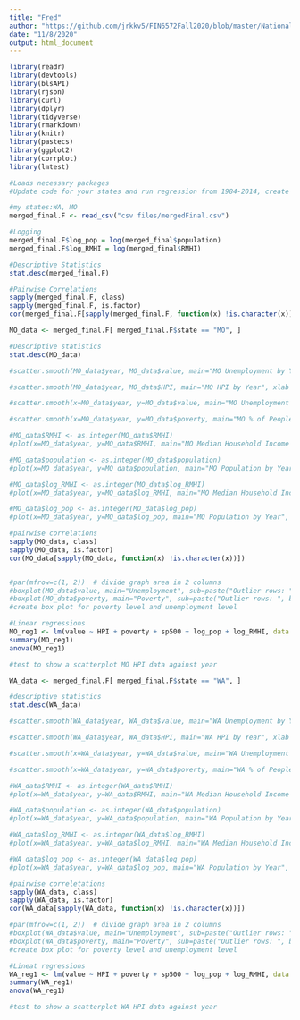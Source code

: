 ```yaml
---
title: "Fred"
author: "https://github.com/jrkkv5/FIN6572Fall2020/blob/master/National%20Debt/importNationalDebt.Rmd"
date: "11/8/2020"
output: html_document
---
```


```r
library(readr)
library(devtools)
library(blsAPI)
library(rjson)
library(curl)
library(dplyr)
library(tidyverse)
library(rmarkdown)
library(knitr)
library(pastecs)
library(ggplot2)
library(corrplot)
library(lmtest)

#Loads necessary packages
#Update code for your states and run regression from 1984-2014, create some basic plots, etc.
```

```r
#my states:WA, MO
merged_final.F <- read_csv("csv files/mergedFinal.csv")

#Logging
merged_final.F$log_pop = log(merged_final$population)
merged_final.F$log_RMHI = log(merged_final$RMHI)

#Descriptive Statistics
stat.desc(merged_final.F)

#Pairwise Correlations
sapply(merged_final.F, class)
sapply(merged_final.F, is.factor)
cor(merged_final.F[sapply(merged_final.F, function(x) !is.character(x))])

```

```r
MO_data <- merged_final.F[ merged_final.F$state == "MO", ]

#Descriptive statistics
stat.desc(MO_data)

#scatter.smooth(MO_data$year, MO_data$value, main="MO Unemployment by Year", xlab = "Year", ylab = "Unemployment", col = "blue", span = 2/3)

#scatter.smooth(MO_data$year, MO_data$HPI, main="MO HPI by Year", xlab = "Year", ylab = "HPI", col = "blue")

#scatter.smooth(x=MO_data$year, y=MO_data$value, main="MO Unemployment by Year", xlab = "Year", ylab = "Unemployment", col = "red")

#scatter.smooth(x=MO_data$year, y=MO_data$poverty, main="MO % of People Below Poverty Level", xlab = "Year", ylab = "Poverty", ylim = c(0,20))

#MO_data$RMHI <- as.integer(MO_data$RMHI)
#plot(x=MO_data$year, y=MO_data$RMHI, main="MO Median Household Income by Year", xlab = "Year", ylab = "RMHI" )

#MO_data$population <- as.integer(MO_data$population)
#plot(x=MO_data$year, y=MO_data$population, main="MO Population by Year", xlab = "Year", ylab = "Population" )

#MO_data$log_RMHI <- as.integer(MO_data$log_RMHI)
#plot(x=MO_data$year, y=MO_data$log_RMHI, main="MO Median Household Income by Year", xlab = "Year", ylab = "log_RMHI" )

#MO_data$log_pop <- as.integer(MO_data$log_pop)
#plot(x=MO_data$year, y=MO_data$log_pop, main="MO Population by Year", xlab = "Year", ylab = "log_Population" )

#pairwise correlations
sapply(MO_data, class)
sapply(MO_data, is.factor)
cor(MO_data[sapply(MO_data, function(x) !is.character(x))])


#par(mfrow=c(1, 2))  # divide graph area in 2 columns
#boxplot(MO_data$value, main="Unemployment", sub=paste("Outlier rows: ", boxplot.stats(MO_data$value)$out))  # box plot for 'Unemployment'
#boxplot(MO_data$poverty, main="Poverty", sub=paste("Outlier rows: ", boxplot.stats(MO_data$poverty)$out))  # box plot for 'Poverty'
#create box plot for poverty level and unemployment level

#Linear regressions
MO_reg1 <- lm(value ~ HPI + poverty + sp500 + log_pop + log_RMHI, data = MO_data)
summary(MO_reg1)
anova(MO_reg1)

#test to show a scatterplot MO HPI data against year
```


```r
WA_data <- merged_final.F[ merged_final.F$state == "WA", ]

#descriptive statistics
stat.desc(WA_data)

#scatter.smooth(WA_data$year, WA_data$value, main="WA Unemployment by Year", xlab = "Year", ylab = "Unemployment", col = "blue", span = 2/3)

#scatter.smooth(WA_data$year, WA_data$HPI, main="WA HPI by Year", xlab = "Year", ylab = "HPI", col = "blue")

#scatter.smooth(x=WA_data$year, y=WA_data$value, main="WA Unemployment by Year", xlab = "Year", ylab = "Unemployment", col = "red")

#scatter.smooth(x=WA_data$year, y=WA_data$poverty, main="WA % of People Below Poverty Level", xlab = "Year", ylab = "Poverty", ylim = c(0,20))

#WA_data$RMHI <- as.integer(WA_data$RMHI)
#plot(x=WA_data$year, y=WA_data$RMHI, main="WA Median Household Income by Year", xlab = "Year", ylab = "RMHI" )

#WA_data$population <- as.integer(WA_data$population)
#plot(x=WA_data$year, y=WA_data$population, main="WA Population by Year", xlab = "Year", ylab = "Population" )

#WA_data$log_RMHI <- as.integer(WA_data$log_RMHI)
#plot(x=WA_data$year, y=WA_data$log_RMHI, main="WA Median Household Income by Year", xlab = "Year", ylab = "log_RMHI" )

#WA_data$log_pop <- as.integer(WA_data$log_pop)
#plot(x=WA_data$year, y=WA_data$log_pop, main="WA Population by Year", xlab = "Year", ylab = "log_Population" )

#pairwise correletations
sapply(WA_data, class)
sapply(WA_data, is.factor)
cor(WA_data[sapply(WA_data, function(x) !is.character(x))])

#par(mfrow=c(1, 2))  # divide graph area in 2 columns
#boxplot(WA_data$value, main="Unemployment", sub=paste("Outlier rows: ", boxplot.stats(WA_data$value)$out))  # box plot for 'Unemployment'
#boxplot(WA_data$poverty, main="Poverty", sub=paste("Outlier rows: ", boxplot.stats(WA_data$poverty)$out))  # box plot for 'Poverty'
#create box plot for poverty level and unemployment level

#Lineat regressions
WA_reg1 <- lm(value ~ HPI + poverty + sp500 + log_pop + log_RMHI, data = WA_data)
summary(WA_reg1)
anova(WA_reg1)

#test to show a scatterplot WA HPI data against year
```

